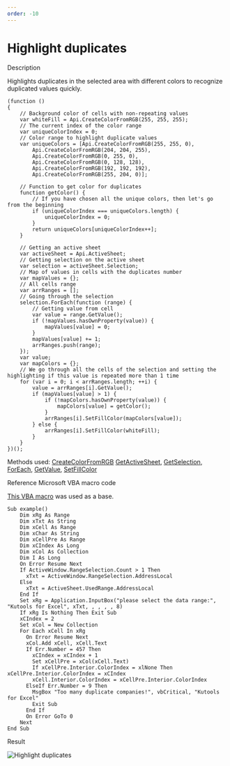 ```yaml
---
order: -10
---
```

# [](/plugin/macrosamples/)Highlight duplicates

Description

Highlights duplicates in the selected area with different colors to recognize duplicated values quickly.

```
(function () 
{
    // Background color of cells with non-repeating values
    var whiteFill = Api.CreateColorFromRGB(255, 255, 255);
    // The current index of the color range
    var uniqueColorIndex = 0;
    // Color range to highlight duplicate values
    var uniqueColors = [Api.CreateColorFromRGB(255, 255, 0),
        Api.CreateColorFromRGB(204, 204, 255),
        Api.CreateColorFromRGB(0, 255, 0),
        Api.CreateColorFromRGB(0, 128, 128),
        Api.CreateColorFromRGB(192, 192, 192),
        Api.CreateColorFromRGB(255, 204, 0)];

    // Function to get color for duplicates
    function getColor() {
        // If you have chosen all the unique colors, then let's go from the beginning
        if (uniqueColorIndex === uniqueColors.length) {
            uniqueColorIndex = 0;
        }
        return uniqueColors[uniqueColorIndex++];
    }

    // Getting an active sheet
    var activeSheet = Api.ActiveSheet;
    // Getting selection on the active sheet
    var selection = activeSheet.Selection;
    // Map of values in cells with the duplicates number
    var mapValues = {};
    // All cells range
    var arrRanges = [];
    // Going through the selection
    selection.ForEach(function (range) {
        // Getting value from cell
        var value = range.GetValue();
        if (!mapValues.hasOwnProperty(value)) {
            mapValues[value] = 0;
        }
        mapValues[value] += 1;
        arrRanges.push(range);
    });
    var value;
    var mapColors = {};
    // We go through all the cells of the selection and setting the highlighting if this value is repeated more than 1 time
    for (var i = 0; i < arrRanges.length; ++i) {
        value = arrRanges[i].GetValue();
        if (mapValues[value] > 1) {
            if (!mapColors.hasOwnProperty(value)) {
                mapColors[value] = getColor();
            }
            arrRanges[i].SetFillColor(mapColors[value]);
        } else {
            arrRanges[i].SetFillColor(whiteFill);
        }
    }
})();
```

Methods used: [CreateColorFromRGB](/docbuilder/spreadsheetapi/api/createcolorfromrgb) [GetActiveSheet](/docbuilder/spreadsheetapi/api/getactivesheet), [GetSelection](/docbuilder/spreadsheetapi/apiworksheet/getselection), [ForEach](/docbuilder/spreadsheetapi/apirange/foreach), [GetValue](/docbuilder/spreadsheetapi/apirange/getvalue), [SetFillColor](/docbuilder/spreadsheetapi/apirange/setfillcolor)

Reference Microsoft VBA macro code

[This VBA macro](https://www.extendoffice.com/documents/excel/3772-excel-highlight-duplicate-values-in-different-colors.html) was used as a base.

```
Sub example()
    Dim xRg As Range
    Dim xTxt As String
    Dim xCell As Range
    Dim xChar As String
    Dim xCellPre As Range
    Dim xCIndex As Long
    Dim xCol As Collection
    Dim I As Long
    On Error Resume Next
    If ActiveWindow.RangeSelection.Count > 1 Then
      xTxt = ActiveWindow.RangeSelection.AddressLocal
    Else
      xTxt = ActiveSheet.UsedRange.AddressLocal
    End If
    Set xRg = Application.InputBox("please select the data range:", "Kutools for Excel", xTxt, , , , , 8)
    If xRg Is Nothing Then Exit Sub
    xCIndex = 2
    Set xCol = New Collection
    For Each xCell In xRg
      On Error Resume Next
      xCol.Add xCell, xCell.Text
      If Err.Number = 457 Then
        xCIndex = xCIndex + 1
        Set xCellPre = xCol(xCell.Text)
        If xCellPre.Interior.ColorIndex = xlNone Then xCellPre.Interior.ColorIndex = xCIndex
        xCell.Interior.ColorIndex = xCellPre.Interior.ColorIndex
      ElseIf Err.Number = 9 Then
        MsgBox "Too many duplicate companies!", vbCritical, "Kutools for Excel"
        Exit Sub
      End If
      On Error GoTo 0
    Next
End Sub
```

Result

![Highlight duplicates](/content/img/plugins/highlight_duplicates.png)

